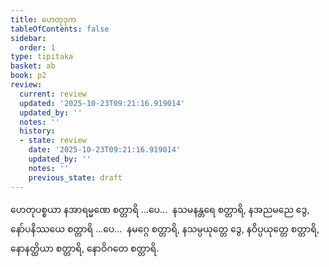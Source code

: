```yaml
---
title: ဟေတုဒုက
tableOfContents: false
sidebar:
  order: 1
type: tipitaka
basket: ab
book: p2
review:
  current: review
  updated: '2025-10-23T09:21:16.919014'
  updated_by: ''
  notes: ''
  history:
  - state: review
    date: '2025-10-23T09:21:16.919014'
    updated_by: ''
    notes: ''
    previous_state: draft
---
```



<ReviewStatus review={frontmatter.review} showDetails={true} />

<HypothesisAnnotation frontmatter={frontmatter} />

<DynamicBreadcrumb />

<Division number="49" book="p2" e="ch" v="38" p="226">

<Paragraph number="1987" book="p2">
ဟေတုပစ္စယာ နအာရမ္မဏေ စတ္တာရိ …ပေ…  နသမနန္တရေ စတ္တာရိ, နအညမညေ ဒွေ, နော်ပနိဿယေ စတ္တာရိ …ပေ…  နမဂ္ဂေ စတ္တာရိ, နသမ္ပယုတ္တေ ဒွေ, နဝိပ္ပယုတ္တေ စတ္တာရိ, နောနတ္ထိယာ စတ္တာရိ, နောဝိဂတေ စတ္တာရိ.
</Paragraph>
</Division>
